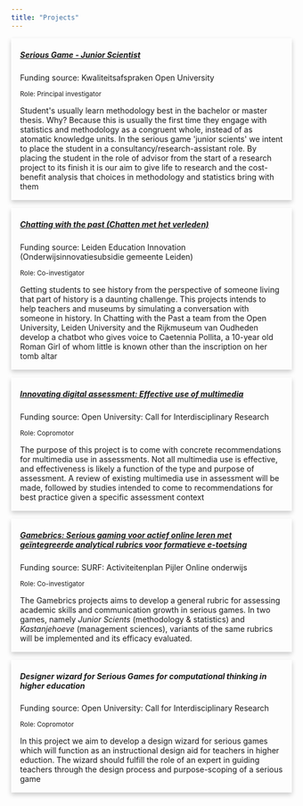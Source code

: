```yaml
---
title: "Projects"
---
```


```{=html}
<style>
.card {
  /* Add shadows to create the "card" effect */
  box-shadow: 0 4px 8px 0 rgba(0,0,0,0.2);
  transition: 0.3s;
  margin-bottom: 1em;
}

  /* make title bold */
.card-title {
  font-weight: bold;
}

/* On mouse-over, add a deeper shadow */
.card:hover {
  box-shadow: 0 8px 16px 0 rgba(0,0,0,0.2);
}

/* Add some padding inside the card container */
.card-body {
  padding: 2px 16px;
}

/* limit image size */
.card-img-top {
  height: 100px;
  width: 200px;
  image-rendering: auto;
}
</style>
```

```{=html}
  <div class="card">
    <div class="card-body">
      <h5 class="card-title"><a href="https://www.ou.nl/en/-/serious-game-over-de-statistische-aspecten-van-onderzoek?utm_source=twitter&utm_medium=social&utm_campaign=psychologie">Serious Game - Junior Scientist</a></h5>
      <p class="card-text">Funding source: Kwaliteitsafspraken Open University</p>
      <p class="card-text"><small class="text-muted">Role: Principal investigator</small></p>
      <p>Student's usually learn methodology best in the bachelor or master thesis. Why? Because this is usually the first time they engage with statistics and methodology as a congruent whole, instead of as atomatic knowledge units. In the serious game 'junior scients' we intent to place the student in a consultancy/research-assistant role. By placing the student in the role of advisor from the start of a research project to its finish it is our aim to give life to research and the cost-benefit analysis that choices in methodology and statistics bring with them </p>
    </div>
  </div>
  
  <div class="card">
    <div class="card-body">
      <h5 class="card-title"><a href="https://www.ou.nl/en/-/chatbot-wekt-historisch-figuur-tot-leven">Chatting with the past (Chatten met het verleden)</a></h5>
      <p class="card-text">Funding source: Leiden Education Innovation (Onderwijsinnovatiesubsidie gemeente Leiden)</p>
      <p class="card-text"><small class="text-muted">Role: Co-investigator</small></p>
      <p>Getting students to see history from the perspective of someone living that part of history is a daunting challenge. This projects intends to help teachers and museums by simulating a conversation with someone in history. In Chatting with the Past a team from the Open University, Leiden University and the Rijkmuseum van Oudheden develop a chatbot who gives voice to Caetennia Pollita, a 10-year old Roman Girl of whom little is known other than the inscription on her tomb altar</p>
    </div>
  </div>
  
  <div class="card">
    <div class="card-body">
      <h5 class="card-title"><a href="https://www.ou.nl/en/innovating-for-resilience-projects-innovating-digital-assessment">Innovating digital assessment: Effective use of multimedia</a></h5>
      <p class="card-text">Funding source: Open University: Call for Interdisciplinary Research</p>
      <p class="card-text"><small class="text-muted">Role: Copromotor</small></p>
      <p>The purpose of this project is to come with concrete recommendations for multimedia use in assessments. Not all multimedia use is effective, and effectiveness is likely a function of the type and purpose of assessment. A review of existing multimedia use in assessment will be made, followed by studies intended to come to recommendations for best practice given a specific assessment context</p>
    </div>
  </div>
  
  <div class="card">
    <div class="card-body">
      <h5 class="card-title"><a href="https://www.ou.nl/en/-/gamebrics-tijdens-de-gameplay-feedback-krijgen-over-je-vaardigheden">Gamebrics: Serious gaming voor actief online leren met geïntegreerde analytical rubrics voor formatieve e-toetsing</a></h5>
      <p class="card-text">Funding source: SURF: Activiteitenplan Pijler Online onderwijs</p>
      <p class="card-text"><small class="text-muted">Role: Co-investigator</small></p>
      <p>The Gamebrics projects aims to develop a general rubric for assessing academic skills and communication growth in serious games. In two games, namely <i>Junior Scients</i> (methodology & statistics) and <i>Kastanjehoeve</i> (management sciences), variants of the same rubrics will be implemented and its efficacy evaluated.</p>
    </div>
  </div>
  
  <div class="card">
    <div class="card-body">
      <h5 class="card-title">Designer wizard for Serious Games for computational thinking in higher education</h5>
      <p class="card-text">Funding source: Open University: Call for Interdisciplinary Research</p>
      <p class="card-text"><small class="text-muted">Role: Copromotor</small></p>
      <p>In this project we aim to develop a design wizard for serious games which will function as an instructional design aid for teachers in higher eduction. The wizard should fulfill the role of an expert in guiding teachers through the design process and purpose-scoping of a serious game</p>
    </div>
  </div>
```